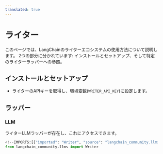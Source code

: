 ```yaml
---
translated: true
---
```


# ライター

このページでは、LangChainのライターエコシステムの使用方法について説明します。
2つの部分に分かれています: インストールとセットアップ、そして特定のライターラッパーへの参照。

## インストールとセットアップ

- ライターのAPIキーを取得し、環境変数(`WRITER_API_KEY`)に設定します。

## ラッパー

### LLM

ライターLLMラッパーが存在し、これにアクセスできます。

```python
<!--IMPORTS:[{"imported": "Writer", "source": "langchain_community.llms", "docs": "https://api.python.langchain.com/en/latest/llms/langchain_community.llms.writer.Writer.html", "title": "Writer"}]-->
from langchain_community.llms import Writer
```
